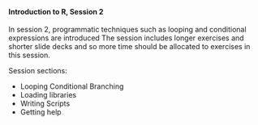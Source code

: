 <br>

#### **Introduction to R, Session 2**

In session 2, programmatic techniques such as looping and conditional expressions are introduced
The session includes longer exercises and shorter slide decks and so more time should be allocated to exercises in this session.

Session sections:

* Looping Conditional Branching
* Loading libraries
* Writing Scripts
* Getting help